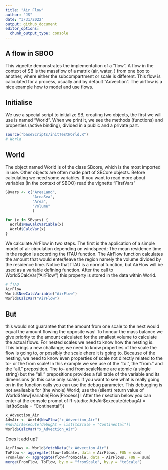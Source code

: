 ```yaml
---
title: "Air Flow"
author: "JS"
date: "3/31/2022"
output: github_document
editor_options: 
  chunk_output_type: console
---
```


## A flow in SBOO

This vignette demonstrates the implementation of a "flow". A flow in the context of SB is the massflow of a matrix (air, water, ) from one box to another, where either the subcompartment or scale is different. This flow is calculated for a process, usually and by default "Advection". The airflow is a nice example how to model and use flows.

## Initialise 

We use a special script to initialize SB, creating two objects, the first we will use is named "World". When we print it, we see the methods (functions) and properties (active binding), divided in a public and a private part.

```r
source("baseScripts/initTestWorld.R")
# World
```

## World

The object named World is of the class SBcore, which is the most imported in use. Other objects are often made part of SBCore objects. Before calculating we need some variables. If you want to read more about variables (in the context of SBOO) read the vignette "FirstVars"

```r
SBvars <- c("AreaLand",
            "AreaSea",
            "Area",
            "Volume"
            )

for (x in SBvars) {
  World$NewCalcVariable(x)
  World$CalcVar(x)
}
```

We calculate AirFlow in two steps. The first is the application of a simple model of air circulation depending on windspeed; The mean residence time in the region is according the fTAU function. The AirFlow function calculates the amount that would enter/leave the region namely the volume divided by the residence time. Notice that fTAU is a normal function, but AirFlow will be used as a variable defining function. After the call to World\$CalcVar("AirFlow") this property is stored in the data within World.

```r
# fTAU
AirFlow
World$NewCalcVariable("AirFlow")
World$CalcVar("AirFlow")
```

## But

this would not guarantee that the amount from one scale to the next would equal the amount flowing the opposite way! To honour the mass balance we give priority to the amount calculated for the smallest volume to calculate the actual flows. For nested scales we need to know how the nesting is. This brings a new challange; we need to know properties of the scale the flow is going to, or possibly the scale ehere it is going to. Because of the nesting, we need to know even properties of scale not directly related to the to- or the from scale! In this example we see use of the "to.", the "from." and the "all." preposition. The to- and from scaleName are atomic (a single string) but the "all." prepositions provides a full table of the variable and its dimensions (in this case only scale). If you want to see what is really going on in the function calls you can use the debug parameter. This debugging is not availeable for (the whole) World; use the (silent) return value of World\$New[Variable\|Flow\|Process] ! After the r section below you can enter at the console prompt of R-studio: AdvAir\$execute(debugAt = list(toScale = "Continental"))

```r
x_Advection_Air
AdvAir <- World$NewFlow("x_Advection_Air")
#AdvAir$execute(debugAt = list(toScale = "Continental"))
World$CalcVar("x_Advection_Air")
```

Does it add up?

```r
AirFlows <- World$fetchData("x_Advection_Air")
ToFlow <- aggregate(flow~toScale, data = AirFlows, FUN = sum)
FromFlow <- aggregate(flow~fromScale, data = AirFlows, FUN = sum)
merge(FromFlow, ToFlow, by.x = "fromScale", by.y = "toScale")
```
